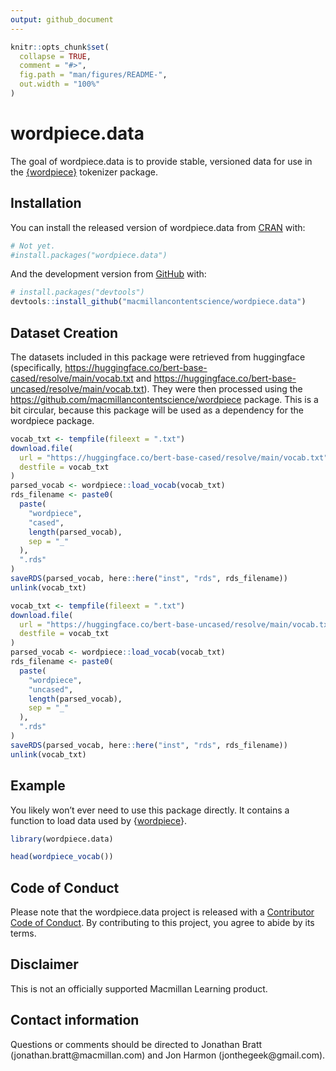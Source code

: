 ```yaml
---
output: github_document
---
```


<!-- README.md is generated from README.Rmd. Please edit that file -->

```r
knitr::opts_chunk$set(
  collapse = TRUE,
  comment = "#>",
  fig.path = "man/figures/README-",
  out.width = "100%"
)
```

# wordpiece.data

<!-- badges: start -->
<!-- badges: end -->

The goal of wordpiece.data is to provide stable, versioned data for use in the [{wordpiece}](https://github.com/macmillancontentscience/wordpiece) tokenizer package.

## Installation

You can install the released version of wordpiece.data from [CRAN](https://CRAN.R-project.org) with:

``` r
# Not yet.
#install.packages("wordpiece.data")
```

And the development version from [GitHub](https://github.com/) with:

``` r
# install.packages("devtools")
devtools::install_github("macmillancontentscience/wordpiece.data")
```

## Dataset Creation

The datasets included in this package were retrieved from huggingface (specifically, [https://huggingface.co/bert-base-cased/resolve/main/vocab.txt](cased) and [https://huggingface.co/bert-base-uncased/resolve/main/vocab.txt](uncased)).
They were then processed using the  [https://github.com/macmillancontentscience/wordpiece]({wordpiece}) package.
This is a bit circular, because this package will be used as a dependency for the wordpiece package.

```r
vocab_txt <- tempfile(fileext = ".txt")
download.file(
  url = "https://huggingface.co/bert-base-cased/resolve/main/vocab.txt", 
  destfile = vocab_txt
)
parsed_vocab <- wordpiece::load_vocab(vocab_txt)
rds_filename <- paste0(
  paste(
    "wordpiece",
    "cased",
    length(parsed_vocab),
    sep = "_"
  ),
  ".rds"
)
saveRDS(parsed_vocab, here::here("inst", "rds", rds_filename))
unlink(vocab_txt)

vocab_txt <- tempfile(fileext = ".txt")
download.file(
  url = "https://huggingface.co/bert-base-uncased/resolve/main/vocab.txt", 
  destfile = vocab_txt
)
parsed_vocab <- wordpiece::load_vocab(vocab_txt)
rds_filename <- paste0(
  paste(
    "wordpiece",
    "uncased",
    length(parsed_vocab),
    sep = "_"
  ),
  ".rds"
)
saveRDS(parsed_vocab, here::here("inst", "rds", rds_filename))
unlink(vocab_txt)
```

## Example

You likely won't ever need to use this package directly. 
It contains a function to load data used by {[wordpiece](https://github.com/macmillancontentscience/wordpiece)}.

```r
library(wordpiece.data)

head(wordpiece_vocab())
```

## Code of Conduct

Please note that the wordpiece.data project is released with a [Contributor Code of Conduct](https://contributor-covenant.org/version/2/0/CODE_OF_CONDUCT.html). By contributing to this project, you agree to abide by its terms.

## Disclaimer

This is not an officially supported Macmillan Learning product.

## Contact information

Questions or comments should be directed to Jonathan Bratt (jonathan.bratt@macmillan.com) and Jon Harmon (jonthegeek@gmail.com).
